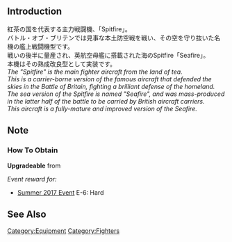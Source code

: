 {{EquipmentInfo|252}}

==Introduction==
紅茶の国を代表する主力戦闘機、「Spitfire」。<br>
バトル・オブ・ブリテンでは見事な本土防空戦を戦い、その空を守り抜いた名機の艦上戦闘機型です。<br>
戦いの後半に量産され、英航空母艦に搭載された海のSpitfire「Seafire」。<br>
本機はその熟成改良型として実装です。<br>
''The "Spitfire" is the main fighter aircraft from the land of tea.''<br>
''This is a carrier-borne version of the famous aircraft that defended the skies in the Battle of Britain, fighting a brilliant defense of the homeland.''<br>
''The sea version of the Spitfire is named "Seafire", and was mass-produced in the latter half of the battle to be carried by British aircraft carriers.''<br>
''This aircraft is a fully-mature and improved version of the Seafire.''<br>

==Note==
<div class="mw-collapsible"><h3>How To Obtain</h3>
<div class="mw-collapsible-content">
'''Upgradeable''' from {{Equipment/Link|Spitfire Mk.V}}

''Event reward for:''
* [[Summer 2017 Event]] E-6: Hard

</div></div>

==See Also==
{{Equipmentlist}}
[[Category:Equipment]]
[[Category:Fighters]]
